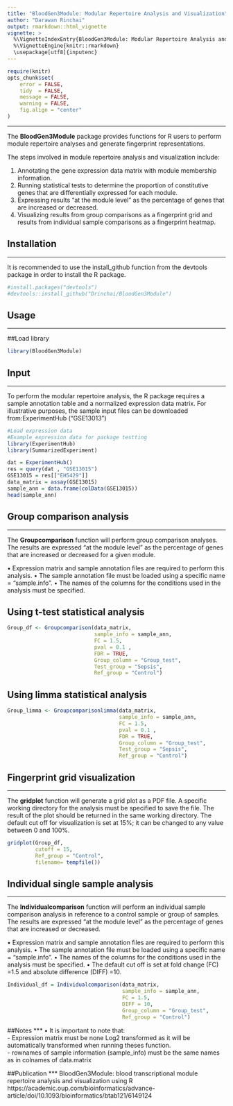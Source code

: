 ```yaml
---
title: "BloodGen3Module: Modular Repertoire Analysis and Visualization"
author: "Darawan Rinchai"
output: rmarkdown::html_vignette
vignette: >
  %\VignetteIndexEntry{BloodGen3Module: Modular Repertoire Analysis and Visualization}
  %\VignetteEngine{knitr::rmarkdown}
  \usepackage[utf8]{inputenc}
---
```


```r
require(knitr)
opts_chunk$set(
    error = FALSE,
    tidy  = FALSE,
    message = FALSE,
    warning = FALSE,
    fig.align = "center"
)
```

***
The **BloodGen3Module** package provides functions for R users to perform module repertoire analyses and generate fingerprint representations.

The steps involved in module repertoire analysis and visualization include:

1.	Annotating the gene expression data matrix with module membership information.\
2.	Running statistical tests to determine the proportion of constitutive genes that are differentially expressed for each module.\
3.	Expressing results “at the module level” as the percentage of genes that are increased or decreased.\
4.	Visualizing results from group comparisons as a fingerprint grid and results from individual sample comparisons as a fingerprint heatmap.\


## Installation
***
It is recommended to use the install_github function from the devtools package in order to install the R package.

```r
#install.packages("devtools")
#devtools::install_github("Drinchai/BloodGen3Module")

```

## Usage
  ***
##Load library

```r
library(BloodGen3Module)

```

## Input
  ***
To perform the modular repertoire analysis, the R package requires a sample annotation table and a normalized expression data matrix. For illustrative purposes, the sample input files can be downloaded from:ExperimentHub ("GSE13013")

```r
#Load expression data
#Example expression data for package testting
library(ExperimentHub)
library(SummarizedExperiment)

dat = ExperimentHub()
res = query(dat , "GSE13015")
GSE13015 = res[["EH5429"]]
data_matrix = assay(GSE13015)
sample_ann = data.frame(colData(GSE13015))
head(sample_ann)

```

## Group comparison analysis 
***
The **Groupcomparison** function will perform group comparison analyses. The results are expressed “at the module level” as the percentage of genes that are increased or decreased for a given module.

•	Expression matrix and sample annotation files are required to perform this analysis.
•	The sample annotation file must be loaded using a specific name = "sample.info".
•	The names of the columns for the conditions used in the analysis must be specified.


## Using t-test statistical analysis
```r
Group_df <- Groupcomparison(data_matrix,
                            sample_info = sample_ann,
                            FC = 1.5,
                            pval = 0.1 ,
                            FDR = TRUE,
                            Group_column = "Group_test",
                            Test_group = "Sepsis",
                            Ref_group = "Control")
```

## Using limma statistical analysis
```r
Group_limma <- Groupcomparisonlimma(data_matrix,
                                    sample_info = sample_ann,
                                    FC = 1.5,
                                    pval = 0.1 ,
                                    FDR = TRUE,
                                    Group_column = "Group_test",
                                    Test_group = "Sepsis",
                                    Ref_group = "Control")
```



## Fingerprint grid visualization 
***
The **gridplot** function will generate a grid plot as a PDF file. A specific working directory for the analysis must be specified to save the file. The result of the plot should be returned in the same working directory.
The default cut off for visualization is set at 15%; it can be changed to any value between 0 and 100%.


```r
gridplot(Group_df, 
         cutoff = 15, 
         Ref_group = "Control",
         filename= tempfile())
```


## Individual single sample analysis 
***
The **Individualcomparison** function will perform an individual sample comparison analysis in reference to a control sample or group of samples. The results are expressed “at the module level” as the percentage of genes that are increased or decreased.

•	Expression matrix and sample annotation files are required to perform this analysis.
•	The sample annotation file must be loaded using a specific name = "sample.info".
•	The names of the columns for the conditions used in the analysis must be specified.
•	The default cut off is set at fold change (FC) =1.5 and absolute difference (DIFF) =10.

```r
Individual_df = Individualcomparison(data_matrix,
                                     sample_info = sample_ann,
                                     FC = 1.5,
                                     DIFF = 10,
                                     Group_column = "Group_test",
                                     Ref_group = "Control")
```

##Notes
***
•	It is important to note that:\
- Expression matrix must be none Log2 transformed as it will be automatically transformed when running theses function.\
- rownames of sample information (sample_info) must be the same names as in colnames of data.matrix

##Publication
***
BloodGen3Module: blood transcriptional module repertoire analysis and visualization using R
https://academic.oup.com/bioinformatics/advance-article/doi/10.1093/bioinformatics/btab121/6149124
